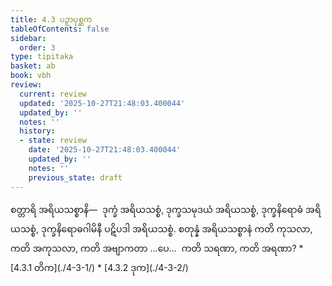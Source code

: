```yaml
---
title: 4.3 ပဉှာပုစ္ဆက
tableOfContents: false
sidebar:
  order: 3
type: tipitaka
basket: ab
book: vbh
review:
  current: review
  updated: '2025-10-27T21:48:03.400044'
  updated_by: ''
  notes: ''
  history:
  - state: review
    date: '2025-10-27T21:48:03.400044'
    updated_by: ''
    notes: ''
    previous_state: draft
---
```



<ReviewStatus review={frontmatter.review} showDetails={true} />

<HypothesisAnnotation frontmatter={frontmatter} />

<DynamicBreadcrumb />

<Division number="215" book="vbh" e="ch" v="30" p="118">

<Paragraph number="820" book="vbh">
စတ္တာရိ အရိယသစ္စာနိ—  ဒုက္ခံ အရိယသစ္စံ, ဒုက္ခသမုဒယံ အရိယသစ္စံ, ဒုက္ခနိရောဓံ အရိယသစ္စံ, ဒုက္ခနိရောဓဂါမိနီ ပဋိပဒါ အရိယသစ္စံ.


</Paragraph>

</Division>
<Division number="216" book="vbh" e="ch" v="30" p="118">

<Paragraph number="821" book="vbh">
စတုန္နံ အရိယသစ္စာနံ ကတိ ကုသလာ, ကတိ အကုသလာ, ကတိ အဗျာကတာ …ပေ…  ကတိ သရဏာ, ကတိ အရဏာ?

</Paragraph>
</Division>

<TableOfContents book="vbh" section="4.3">
* [4.3.1 တိက](./4-3-1/)
* [4.3.2 ဒုက](./4-3-2/)
</TableOfContents>